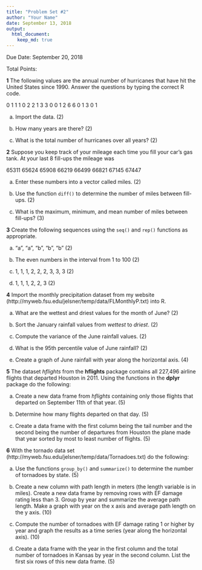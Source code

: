 ```yaml
---
title: "Problem Set #2"
author: "Your Name"
date: September 13, 2018
output: 
  html_document:
    keep_md: true
---
```


Due Date: September 20, 2018

Total Points: 

**1** The following values are the annual number of hurricanes that have hit the United States since 1990. Answer the questions by typing the correct R code.

0 1 1 1 0 2 2 1 3 3 0 0 1 2 6 6 0 1 3 0 1

a. Import the data. (2)

b. How many years are there? (2)

c. What is the total number of hurricanes over all years? (2)

**2** Suppose you keep track of your mileage each time you fill your car's gas tank. At your last 8 fill-ups the mileage was

65311 65624 65908 66219 66499 66821 67145 67447

a. Enter these numbers into a vector called  miles. (2)

b. Use the function `diff()` to determine the number of miles between fill-ups. (2)

c. What is the maximum, minimum, and mean number of miles between fill-ups?  (3)

**3** Create the following sequences using the `seq()` and `rep()` functions as appropriate.

a.  "a", "a", "b", "b", "b" (2)

b.  The even numbers in the interval from 1 to 100 (2)

c.  1, 1, 1, 2, 2, 2, 3, 3, 3  (2)

d.  1, 1, 1, 2, 2, 3  (2)

**4** Import the monthly precipitation dataset from my website (http://myweb.fsu.edu/jelsner/temp/data/FLMonthlyP.txt) into R.

a. What are the wettest and driest values for the month of June? (2)

b. Sort the January rainfall values from *wettest* to *driest*. (2)

c. Compute the variance of the June rainfall values. (2)

d. What is the 95th percentile value of June rainfall? (2)

e. Create a graph of June rainfall with year along the horizontal axis. (4)

**5** The dataset *hflights* from the **hflights** package contains all 227,496 airline flights that departed Houston in 2011. Using the functions in the **dplyr** package do the following:

a. Create a new data frame from *hflights* containing only those flights that departed on September 11th of that year. (5)

b. Determine how many flights departed on that day. (5)

c. Create a data frame with the first column being the tail number and the second being the number of departures from Houston the plane made that year sorted by most to least number of flights. (5)

**6** With the tornado data set (http://myweb.fsu.edu/jelsner/temp/data/Tornadoes.txt) do the following:

a. Use the functions `group_by()` and `summarize()` to determine the number of tornadoes by state. (5)

b. Create a new column with path length in meters (the length variable is in miles). Create a new data frame by removing rows with EF damage rating less than 3. Group by year and summarize the average path length. Make a graph with year on the x axis and average path length on the y axis. (10)

c. Compute the number of tornadoes with EF damage rating 1 or higher by year and graph the results as a time series (year along the horizontal axis). (10)

d. Create a data frame with the year in the first column and the total number of tornadoes in Kansas by year in the second column. List the first six rows of this new data frame. (5)

